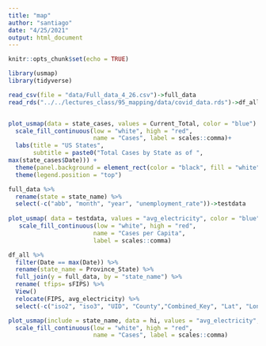 ```yaml
---
title: "map"
author: "santiago"
date: "4/25/2021"
output: html_document
---
```


```r
knitr::opts_chunk$set(echo = TRUE)
```
```r
library(usmap)
library(tidyverse)
```

```r
read_csv(file = "data/Full_data_4_26.csv")->full_data
read_rds("../../lectures_class/95_mapping/data/covid_data.rds")->df_all
```


```r

```


```r
plot_usmap(data = state_cases, values = Current_Total, color = "blue") + 
  scale_fill_continuous(low = "white", high = "red", 
                        name = "Cases", label = scales::comma)+
  labs(title = "US States",
       subtitle = paste0("Total Cases by State as of ",
max(state_cases$Date))) + 
  theme(panel.background = element_rect(color = "black", fill = "white")) +
  theme(legend.position = "top")
```

```r
full_data %>% 
  rename(state = state_name) %>% 
  select(-c("abb", "month", "year", "unemployment_rate"))->testdata
  
plot_usmap( data = testdata, values = "avg_electricity", color = "blue") +
   scale_fill_continuous(low = "white", high = "red", 
                        name = "Cases per Capita", 
                        label = scales::comma)

```


```r

df_all %>% 
  filter(Date == max(Date)) %>% 
  rename(state_name = Province_State) %>% 
  full_join(y = full_data, by = "state_name") %>%
  rename( tfips= sFIPS) %>% 
  View()
  relocate(FIPS, avg_electricity) %>% 
  select(-c("iso2", "iso3", "UID", "County","Combined_Key", "Lat", "Long"))->hi

plot_usmap(include = state_name, data = hi, values = "avg_electricity", color = "blue")+
  scale_fill_continuous(low = "white", high = "red", 
                        name = "Cases", label = scales::comma)
  
```


